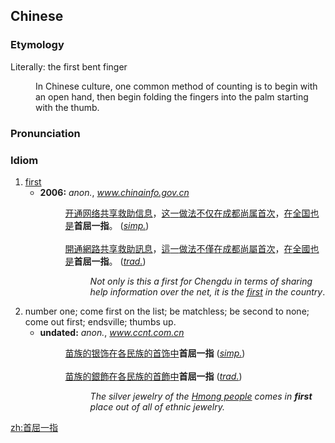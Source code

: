 ==Chinese==
{{zh-forms}}

===Etymology===
Literally: the first bent finger
: In Chinese culture, one common method of counting is to begin with an open hand, then begin folding the fingers into the palm starting with the thumb.

===Pronunciation===
{{zh-pron
|m=shǒuqū一zhǐ
|cat=id
}}

===Idiom===
{{zh-idiom}}

# [[first]]
#* '''2006:''' ''anon.'', ''[http://www.chinainfo.gov.cn/data/200607/1_20060704_140362.html www.chinainfo.gov.cn]''
#*: [[开通]][[网络]][[共享]][[救助]][[信息]]，[[这]][[一]][[做法]][[不仅]][[在]][[成都]][[尚]][[属]][[首次]]，[[在]][[全国]][[也]][[是]]'''首屈一指'''。 (''[[Simplified Chinese|simp.]]'')
#*: &nbsp;
#*: [[開通]][[網路]][[共享]][[救助]][[訊息]]，[[這]][[一]][[做法]][[不僅]][[在]][[成都]][[尚]][[屬]][[首次]]，[[在]][[全國]][[也]][[是]]'''首屈一指'''。 (''[[Traditional Chinese|trad.]]'')
#*:: ''Not only is this a first for Chengdu in terms of sharing help information over the net, it is the [[first]] in the country''.
# number one; come first on the list; be matchless; be second to none; come out first; endsville; thumbs up.
#* '''undated:''' ''anon.'', ''[http://www.ccnt.com.cn/nation/index2.htm?dir=fc%7Cduds&id=20010412043 www.ccnt.com.cn]''
#*: [[苗族]][[的]][[银]][[饰]][[在]][[各]][[民族]][[的]][[首饰]][[中]]'''首屈一指''' (''[[Simplified Chinese|simp.]]'')
#*: &nbsp;
#*: [[苗族]][[的]][[銀]][[飾]][[在]][[各]][[民族]][[的]][[首飾]][[中]]'''首屈一指''' (''[[Traditional Chinese|trad.]]'')
#*:: ''The silver jewelry of the [[w:Hmong people|Hmong people]] comes in '''first''' place out of all of ethnic jewelry.''

[[zh:首屈一指]]